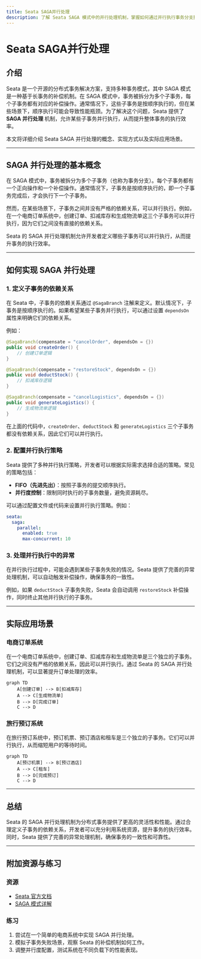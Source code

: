 ```yaml
---
title: Seata SAGA并行处理
description: 了解 Seata SAGA 模式中的并行处理机制，掌握如何通过并行执行事务分支提升系统性能。
---
```


# Seata SAGA并行处理

## 介绍

Seata 是一个开源的分布式事务解决方案，支持多种事务模式，其中 SAGA 模式是一种基于长事务的补偿机制。在 SAGA 模式中，事务被拆分为多个子事务，每个子事务都有对应的补偿操作。通常情况下，这些子事务是按顺序执行的，但在某些场景下，顺序执行可能会导致性能瓶颈。为了解决这个问题，Seata 提供了 **SAGA 并行处理** 机制，允许某些子事务并行执行，从而提升整体事务的执行效率。

本文将详细介绍 Seata SAGA 并行处理的概念、实现方式以及实际应用场景。

---

## SAGA 并行处理的基本概念

在 SAGA 模式中，事务被拆分为多个子事务（也称为事务分支）。每个子事务都有一个正向操作和一个补偿操作。通常情况下，子事务是按顺序执行的，即一个子事务完成后，才会执行下一个子事务。

然而，在某些场景下，子事务之间并没有严格的依赖关系，可以并行执行。例如，在一个电商订单系统中，创建订单、扣减库存和生成物流单这三个子事务可以并行执行，因为它们之间没有直接的依赖关系。

Seata 的 SAGA 并行处理机制允许开发者定义哪些子事务可以并行执行，从而提升事务的执行效率。

---

## 如何实现 SAGA 并行处理

### 1. 定义子事务的依赖关系

在 Seata 中，子事务的依赖关系通过 `@SagaBranch` 注解来定义。默认情况下，子事务是按顺序执行的。如果希望某些子事务并行执行，可以通过设置 `dependsOn` 属性来明确它们的依赖关系。

例如：

```java
@SagaBranch(compensate = "cancelOrder", dependsOn = {})
public void createOrder() {
    // 创建订单逻辑
}

@SagaBranch(compensate = "restoreStock", dependsOn = {})
public void deductStock() {
    // 扣减库存逻辑
}

@SagaBranch(compensate = "cancelLogistics", dependsOn = {})
public void generateLogistics() {
    // 生成物流单逻辑
}
```

在上面的代码中，`createOrder`、`deductStock` 和 `generateLogistics` 三个子事务都没有依赖关系，因此它们可以并行执行。

### 2. 配置并行执行策略

Seata 提供了多种并行执行策略，开发者可以根据实际需求选择合适的策略。常见的策略包括：

- **FIFO（先进先出）**：按照子事务的提交顺序执行。
- **并行度控制**：限制同时执行的子事务数量，避免资源耗尽。

可以通过配置文件或代码来设置并行执行策略。例如：

```yaml
seata:
  saga:
    parallel:
      enabled: true
      max-concurrent: 10
```

### 3. 处理并行执行中的异常

在并行执行过程中，可能会遇到某些子事务失败的情况。Seata 提供了完善的异常处理机制，可以自动触发补偿操作，确保事务的一致性。

例如，如果 `deductStock` 子事务失败，Seata 会自动调用 `restoreStock` 补偿操作，同时终止其他并行执行的子事务。

---

## 实际应用场景

### 电商订单系统

在一个电商订单系统中，创建订单、扣减库存和生成物流单是三个独立的子事务。它们之间没有严格的依赖关系，因此可以并行执行。通过 Seata 的 SAGA 并行处理机制，可以显著提升订单处理的效率。

```mermaid
graph TD
    A[创建订单] --> B[扣减库存]
    A --> C[生成物流单]
    B --> D[完成订单]
    C --> D
```

### 旅行预订系统

在旅行预订系统中，预订机票、预订酒店和租车是三个独立的子事务。它们可以并行执行，从而缩短用户的等待时间。

```mermaid
graph TD
    A[预订机票] --> B[预订酒店]
    A --> C[租车]
    B --> D[完成预订]
    C --> D
```

---

## 总结

Seata 的 SAGA 并行处理机制为分布式事务提供了更高的灵活性和性能。通过合理定义子事务的依赖关系，开发者可以充分利用系统资源，提升事务的执行效率。同时，Seata 提供了完善的异常处理机制，确保事务的一致性和可靠性。

---

## 附加资源与练习

### 资源
- [Seata 官方文档](https://seata.io/zh-cn/docs/overview/what-is-seata.html)
- [SAGA 模式详解](https://microservices.io/patterns/data/saga.html)

### 练习
1. 尝试在一个简单的电商系统中实现 SAGA 并行处理。
2. 模拟子事务失败场景，观察 Seata 的补偿机制如何工作。
3. 调整并行度配置，测试系统在不同负载下的性能表现。